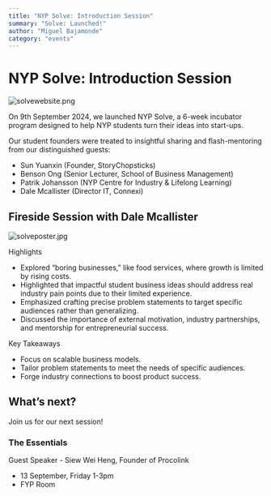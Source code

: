 ```yaml
---
title: "NYP Solve: Introduction Session"
summary: "Solve: Launched!"
author: "Miguel Bajamonde"
category: "events"
---
```


# NYP Solve: Introduction Session

![solvewebsite.png](/assets/blog/solvewebsite.png)

On 9th September 2024, we launched NYP Solve, a 6-week incubator program designed to help NYP students turn their ideas into start-ups.

Our student founders were treated to insightful sharing and flash-mentoring from our distinguished guests:

- Sun Yuanxin (Founder, StoryChopsticks)
- Benson Ong (Senior Lecturer, School of Business Management)
- Patrik Johansson (NYP Centre for Industry & Lifelong Learning)
- Dale Mcallister (Director IT, Connexi)

## Fireside Session with Dale Mcallister

![solveposter.jpg](/assets/blog/solveposter.jpg)

Highlights

- Explored “boring businesses,” like food services, where growth is limited by rising costs.
- Highlighted that impactful student business ideas should address real industry pain points due to their limited experience.
- Emphasized crafting precise problem statements to target specific audiences rather than generalizing.
- Discussed the importance of external motivation, industry partnerships, and mentorship for entrepreneurial success.

Key Takeaways

- Focus on scalable business models.
- Tailor problem statements to meet the needs of specific audiences.
- Forge industry connections to boost product success.

## What’s next?

Join us for our next session!

### **The Essentials**

Guest Speaker - Siew Wei Heng, Founder of Procolink

- 13 September, Friday 1-3pm
- FYP Room